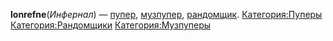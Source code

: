{{Инфобокс для пуперов
|title2=lonrefne
|image3=[[Файл:Lonrefne.jpg|thumb]]
|другие_ники=InFeRnAl_KiD
|сферы_творчества=(R)YTP, (R)YTPMV
|год_начала=2014
|image4=
|имя_фамилия=Денис Романов
|дата_рождения=12 июля 1999 г.
|место_проживания=
|ссылки=
*[https://www.youtube.com/lonrefne YouTube]

*[https://www.youtube.com/channel/UCEmPuGYVV9jSAU0fzH6UOcw Альт. канал]

*[https://www.youtube.com/channel/UCbrL62RyRbQBlOE0IqBCaWg RYTPMV]

*[https://vk.com/infernol_dick Группа ВК]
}}'''lonrefne '''(''Инфернал'') — [[Пуперы|пупер]], [[Музпуперы|музпупер]], [[Рандомщики|рандомщик]].{{DISPLAYTITLE:lonrefne}}
[[Категория:Пуперы]]
[[Категория:Рандомщики]]
[[Категория:Музпуперы]]